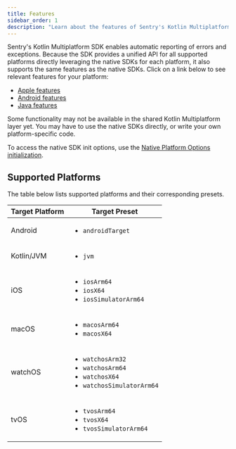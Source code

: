 ```yaml
---
title: Features
sidebar_order: 1
description: "Learn about the features of Sentry's Kotlin Multiplatform SDK."
---
```


Sentry's Kotlin Multiplatform SDK enables automatic reporting of errors and exceptions.
Because the SDK provides a unified API for all supported platforms directly leveraging the native SDKs for each platform, it also supports the same features as the native SDKs. Click on a link below to see relevant features for your platform:

- [Apple features](/platforms/apple/features)
- [Android features](/platforms/android/features)
- [Java features](/platforms/java/features)

<Note>
Some functionality may not be available in the shared Kotlin Multiplatform layer yet. You may have to use the native SDKs directly, or write your own platform-specific code.

To access the native SDK init options, use the [Native Platform Options initialization](/platforms/kotlin-multiplatform/initialization-strategies/#native-platform-options).
</Note>

## Supported Platforms

The table below lists supported platforms and their corresponding presets.

| Target Platform | Target Preset                                                                                                |
| --------------- | ------------------------------------------------------------------------------------------------------------ |
| Android         | <ul><li>`androidTarget`</li></ul>                                                                            |
| Kotlin/JVM      | <ul><li>`jvm`</li></ul>                                                                                      |
| iOS             | <ul><li>`iosArm64`</li><li>`iosX64`</li><li>`iosSimulatorArm64`</li></ul>                                    |
| macOS           | <ul><li>`macosArm64`</li><li>`macosX64`</li></ul>                                                            |
| watchOS         | <ul><li>`watchosArm32`</li><li>`watchosArm64`</li><li>`watchosX64`</li><li>`watchosSimulatorArm64`</li></ul> |
| tvOS            | <ul><li>`tvosArm64`</li><li>`tvosX64`</li><li>`tvosSimulatorArm64`</li></ul>                                 |

